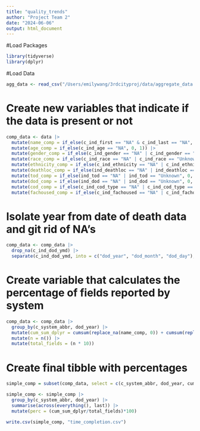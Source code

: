 ```yaml
---
title: "quality_trends"
author: "Project Team 2"
date: "2024-06-06"
output: html_document
---
```


#Load Packages

```r
library(tidyverse)
library(dplyr)
```

#Load Data

```r
agg_data <- read_csv("/Users/emilywang/3rdcityproj/data/aggregate_data.csv")
```

# Create new variables that indicate if the data is present or not

```r
comp_data <- data |>
  mutate(name_comp = if_else(c_ind_first == "NA" & c_ind_last == "NA", 0, 1)) |>
  mutate(age_comp = if_else(c_ind_age == "NA", 0, 1)) |>
  mutate(gender_comp = if_else(c_ind_gender == "NA" | c_ind_gender == "Unknown", 0, 1)) |>
  mutate(race_comp = if_else(c_ind_race == "NA" | c_ind_race == "Unknown", 0, 1)) |>
  mutate(ethnicity_comp = if_else(c_ind_ethnicity == "NA" | c_ind_ethnicity == "Unknown", 0, 1)) |>
  mutate(deathloc_comp = if_else(ind_deathloc == "NA" | ind_deathloc == "Unknown", 0, 1)) |>
  mutate(tod_comp = if_else(ind_tod == "NA" | ind_tod == "Unknown", 0, 1)) |>
  mutate(dod_comp = if_else(ind_dod == "NA" | ind_dod == "Unknown", 0, 1)) |>
  mutate(cod_comp = if_else(c_ind_cod_type == "NA" | c_ind_cod_type == "Unknown", 0, 1)) |>
  mutate(fachoused_comp = if_else(c_ind_fachoused == "NA" | c_ind_fachoused == "Unknown", 0, 1))
```

# Isolate year from date of death data and git rid of NA's

```r
comp_data <- comp_data |>
  drop_na(c_ind_dod_ymd) |>
  separate(c_ind_dod_ymd, into = c("dod_year", "dod_month", "dod_day"), sep = "-")
```



# Create variable that calculates the percentage of fields reported by system

```r
comp_data <- comp_data |>
  group_by(c_system_abbr, dod_year) |>
  mutate(cum_sum_dplyr = cumsum(replace_na(name_comp, 0)) + cumsum(replace_na(age_comp, 0)) + cumsum(replace_na(gender_comp, 0)) + cumsum(replace_na(race_comp, 0)) + cumsum(replace_na(ethnicity_comp, 0)) + cumsum(replace_na(deathloc_comp, 0)) + cumsum(replace_na(tod_comp, 0)) + cumsum(replace_na(dod_comp, 0)) + cumsum(replace_na(cod_comp, 0)) + cumsum(replace_na(fachoused_comp, 0))) |>
  mutate(n = n()) |>
  mutate(total_fields = (n * 10))
```

# Create final tibble with percentages

```r
simple_comp = subset(comp_data, select = c(c_system_abbr, dod_year, cum_sum_dplyr, n, total_fields))

simple_comp <- simple_comp |>
  group_by(c_system_abbr, dod_year) |>
  summarise(across(everything(), last)) |>
  mutate(perc = (cum_sum_dplyr/total_fields)*100)

write.csv(simple_comp, "time_completion.csv")
```


